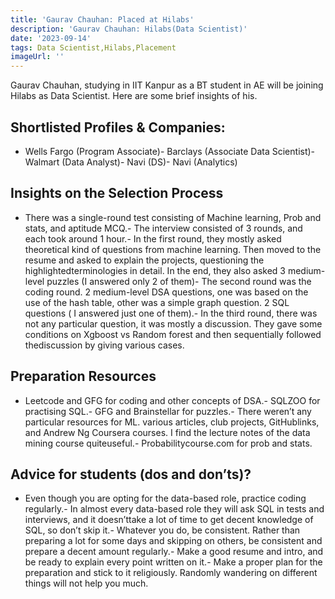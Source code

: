 ```yaml
---
title: 'Gaurav Chauhan: Placed at Hilabs'
description: 'Gaurav Chauhan: Hilabs(Data Scientist)'
date: '2023-09-14'
tags: Data Scientist,Hilabs,Placement
imageUrl: ''
---
```


Gaurav Chauhan, studying in IIT Kanpur as a BT student in AE  will be joining Hilabs as Data Scientist. Here are some brief insights of his.

## Shortlisted Profiles & Companies:
- Wells Fargo (Program Associate)- Barclays (Associate Data Scientist)- Walmart (Data Analyst)- Navi (DS)- Navi (Analytics)

## Insights on the Selection Process
- There was a single-round test consisting of Machine learning, Prob and stats, and aptitude MCQ.- The interview consisted of 3 rounds, and each took around 1 hour.- In the first round, they mostly asked theoretical kind of questions from machine learning. Then moved to the resume and asked to explain the projects, questioning the highlightedterminologies in detail. In the end, they also asked 3 medium-level puzzles (I answered only 2 of them)- The second round was the coding round. 2 medium-level DSA questions, one was based on the use of the hash table, other was a simple graph question. 2 SQL questions ( I answered just one of them).- In the third round, there was not any particular question, it was mostly a discussion. They gave some conditions on Xgboost vs Random forest and then sequentially followed thediscussion by giving various cases.

##  Preparation Resources
- Leetcode and GFG for coding and other concepts of DSA.- SQLZOO for practising SQL.- GFG and Brainstellar for puzzles.- There weren’t any particular resources for ML. various articles, club projects, GitHublinks, and Andrew Ng Coursera courses. I find the lecture notes of the data mining course quiteuseful.- Probabilitycourse.com for prob and stats.

## Advice for students (dos and don’ts)? 
- Even though you are opting for the data-based role, practice coding regularly.- In almost every data-based role they will ask SQL in tests and interviews, and it doesn’ttake a lot of time to get decent knowledge of SQL, so don’t skip it.- Whatever you do, be consistent. Rather than preparing a lot for some days and skipping on others, be consistent and prepare a decent amount regularly.- Make a good resume and intro, and be ready to explain every point written on it.- Make a proper plan for the preparation and stick to it religiously. Randomly wandering on different things will not help you much.

